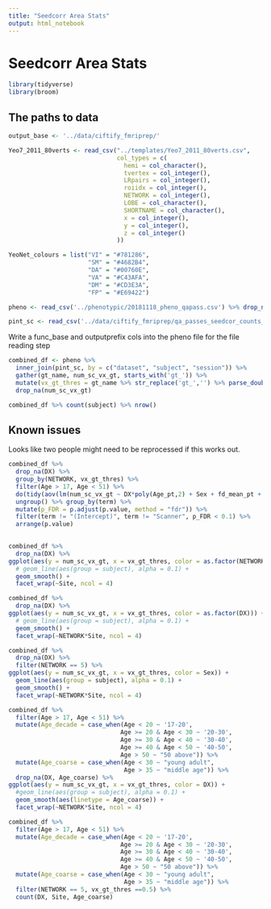 ```yaml
---
title: "Seedcorr Area Stats"
output: html_notebook
---
```


# Seedcorr Area Stats

```r
library(tidyverse)
library(broom)
```

## The paths to data

```r
output_base <- '../data/ciftify_fmriprep/'

Yeo7_2011_80verts <- read_csv("../templates/Yeo7_2011_80verts.csv",
                              col_types = c(
                                hemi = col_character(),
                                tvertex = col_integer(),
                                LRpairs = col_integer(),
                                roiidx = col_integer(),
                                NETWORK = col_integer(),
                                LOBE = col_character(),
                                SHORTNAME = col_character(),
                                x = col_integer(),
                                y = col_integer(),
                                z = col_integer()
                              ))

YeoNet_colours = list("VI" = "#781286",
                      "SM" = "#4682B4",
                      "DA" = "#00760E", 
                      "VA" = "#C43AFA",
                      "DM" = "#CD3E3A", 
                      "FP" = "#E69422")

pheno <- read_csv('../phenotypic/20181118_pheno_qapass.csv') %>% drop_na(DX) 

pint_sc <- read_csv('../data/ciftify_fmriprep/qa_passes_seedcor_counts_20181116.csv')
```


Write a func_base and outputprefix cols into the pheno file for the file reading step

```r
combined_df <- pheno %>%
  inner_join(pint_sc, by = c("dataset", "subject", "session")) %>%
  gather(gt_name, num_sc_vx_gt, starts_with('gt_')) %>%
  mutate(vx_gt_thres = gt_name %>% str_replace('gt_','') %>% parse_double()) %>%
  drop_na(num_sc_vx_gt)

combined_df %>% count(subject) %>% nrow()
```

## Known issues

Looks like two people might need to be reprocessed if this works out.



```r
combined_df %>%
  drop_na(DX) %>%
  group_by(NETWORK, vx_gt_thres) %>%
  filter(Age > 17, Age < 51) %>%
  do(tidy(aov(lm(num_sc_vx_gt ~ DX*poly(Age_pt,2) + Sex + fd_mean_pt + Scanner,.)))) %>%
  ungroup() %>% group_by(term) %>%
  mutate(p_FDR = p.adjust(p.value, method = "fdr")) %>%
  filter(term != "(Intercept)", term != "Scanner", p_FDR < 0.1) %>%
  arrange(p.value) 
       
```
```r
combined_df %>%
  drop_na(DX) %>%
ggplot(aes(y = num_sc_vx_gt, x = vx_gt_thres, color = as.factor(NETWORK))) +
  # geom_line(aes(group = subject), alpha = 0.1) + 
  geom_smooth() +
  facet_wrap(~Site, ncol = 4)
```

```r
combined_df %>%
  drop_na(DX) %>%
ggplot(aes(y = num_sc_vx_gt, x = vx_gt_thres, color = as.factor(DX))) +
  # geom_line(aes(group = subject), alpha = 0.1) + 
  geom_smooth() +
  facet_wrap(~NETWORK*Site, ncol = 4)
```

```r
combined_df %>%
  drop_na(DX) %>%
  filter(NETWORK == 5) %>%
ggplot(aes(y = num_sc_vx_gt, x = vx_gt_thres, color = Sex)) +
  geom_line(aes(group = subject), alpha = 0.1) + 
  geom_smooth() +
  facet_wrap(~NETWORK*Site, ncol = 4)
```
```r
combined_df %>% 
  filter(Age > 17, Age < 51) %>%
  mutate(Age_decade = case_when(Age < 20 ~ '17-20',
                               Age >= 20 & Age < 30 ~ '20-30',
                               Age >= 30 & Age < 40 ~ '30-40',
                               Age >= 40 & Age < 50 ~ '40-50',
                               Age > 50 ~ "50 above")) %>%
  mutate(Age_coarse = case_when(Age < 30 ~ "young adult",
                                Age > 35 ~ "middle age")) %>%
  drop_na(DX, Age_coarse) %>%
ggplot(aes(y = num_sc_vx_gt, x = vx_gt_thres, color = DX)) +
  #geom_line(aes(group = subject), alpha = 0.1) + 
  geom_smooth(aes(linetype = Age_coarse)) +
  facet_wrap(~NETWORK*Site, ncol = 4)  
```
```r
combined_df %>% 
  filter(Age > 17, Age < 51) %>%
  mutate(Age_decade = case_when(Age < 20 ~ '17-20',
                               Age >= 20 & Age < 30 ~ '20-30',
                               Age >= 30 & Age < 40 ~ '30-40',
                               Age >= 40 & Age < 50 ~ '40-50',
                               Age > 50 ~ "50 above")) %>%
  mutate(Age_coarse = case_when(Age < 30 ~ "young adult",
                                Age > 35 ~ "middle age")) %>%
  filter(NETWORK == 5, vx_gt_thres ==0.5) %>%
  count(DX, Site, Age_coarse)
```

